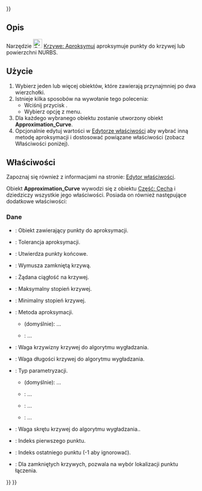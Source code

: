 <languages/>
{{UnfinishedDocu{{#translation:}}}}

{{Docnav/pl
|[[Curves_Discretize/pl|Discretize]]
|[[Curves_Interpolate/pl|Interpolate]]
|[[Curves_Workbench/pl|środowisko pracy Krzywe]]
|IconL=Curves_Discretize.svg
|IconR=Curves_Interpolate.svg
|IconC=Curves_workbench_icon.svg
}}

{{GuiCommand/pl
|Name=Curves Approximate
|Name/pl=Krzywe: Aproksymuj
|MenuLocation=Curves → Approximate
|Workbenches=[[Curves_Workbench/pl|Krzywe]]
}}

<span id="Description"></span>
==Opis==

Narzędzie [[Image:Curves_Approximate.svg|24px]] [[Curves_Approximate/pl|Krzywe: Aproksymuj]] aproksymuje punkty do krzywej lub powierzchni NURBS.

<span id="Usage"></span>
==Użycie==

# Wybierz jeden lub więcej obiektów, które zawierają przynajmniej po dwa wierzchołki.
# Istnieje kilka sposobów na wywołanie tego polecenia:
#* Wciśnij przycisk {{Button|[[Image:Curves_Approximate.svg|16px]] [[Curves_Approximate/pl|Aproksymuj]]}}.
#* Wybierz opcję {{MenuCommand|Curves → [[Image:Curves_Approximate.svg|16px]] Approximate}} z menu.
# Dla każdego wybranego obiektu zostanie utworzony obiekt '''Approximation_Curve'''.
# Opcjonalnie edytuj wartości w [[Property_editor/pl|Edytorze właściwości]] aby wybrać inną metodę aproksymacji i dostosować powiązane właściwości (zobacz Właściwości poniżej).

<span id="Properties"></span>
==Właściwości==

Zapoznaj się również z informacjami na stronie: [[Property_editor/pl|Edytor właściwości]].

Obiekt '''Approximation_Curve''' wywodzi się z obiektu [[Part_Feature/pl|Część: Cecha]] i dziedziczy wszystkie jego właściwości. Posiada on również następujące dodatkowe właściwości:

<span id="Data"></span>
===Dane===

{{TitleProperty|Aproksymuj}}

* {{PropertyData|Point Object|Link}}: Obiekt zawierający punkty do aproksymacji.

{{TitleProperty|Ogólne}}

* {{PropertyData|Approx Tolerance|Float}}: Tolerancja aproksymacji.
* {{PropertyData|Clamp Ends Tolerance|Bool}}: Utwierdza punkty końcowe.
* {{PropertyData|Closed|Bool}}: Wymusza zamkniętą krzywą.
* {{PropertyData|Continuity|Enumeration}}: Żądana ciągłość na krzywej.
* {{PropertyData|Degree Max|Integer}}: Maksymalny stopień krzywej.
* {{PropertyData| Degree Min|Integer}}: Minimalny stopień krzywej.
* {{PropertyData|Method|Enumeration}}: Metoda aproksymacji.
** {{Value|Parametrization}} (domyślnie): ...
** {{Value|Smoothing Algorithm}}: ...

{{TitleProperty|Parametry}}

<div class="mw-translate-fuzzy">
* {{PropertyData|Curvature Weight|FloatConstraint}}: Waga krzywizny krzywej do algorytmu wygładzania.
* {{PropertyData|Length Weight|FloatConstraint}}: Waga długości krzywej do algorytmu wygładzania.
* {{PropertyData| Parametrization |Enumeration}}: Typ parametryzacji.
** {{Value|ChordLength}} (domyślnie): ...
** {{Value| Centripetal}}: ...
** {{Value| Uniform}}: ...
** {{Value| Curvilinear}}: ...
* {{PropertyData|Torsion Weight|FloatConstraint}}: Waga skrętu krzywej do algorytmu wygładzania..
</div>

{{TitleProperty|Zakres}}

* {{PropertyData|First Index|Integer}}: Indeks pierwszego punktu.
* {{PropertyData|Last Index|Integer}}: Indeks ostatniego punktu (-1 aby ignorować).
* {{PropertyData|Start Offset|Integer}}: Dla zamkniętych krzywych, pozwala na wybór lokalizacji punktu łączenia.


{{Docnav/pl
|[[Curves_Discretize/pl|Discretize]]
|[[Curves_Interpolate/pl|Interpolate]]
|[[Curves_Workbench/pl|środowisko pracy Krzywe]]
|IconL=Curves_Discretize.svg
|IconR=Curves_Interpolate.svg
|IconC=Curves_workbench_icon.svg
}}

{{Curves Tools navi{{#translation:}}}}
{{Userdocnavi{{#translation:}}}}